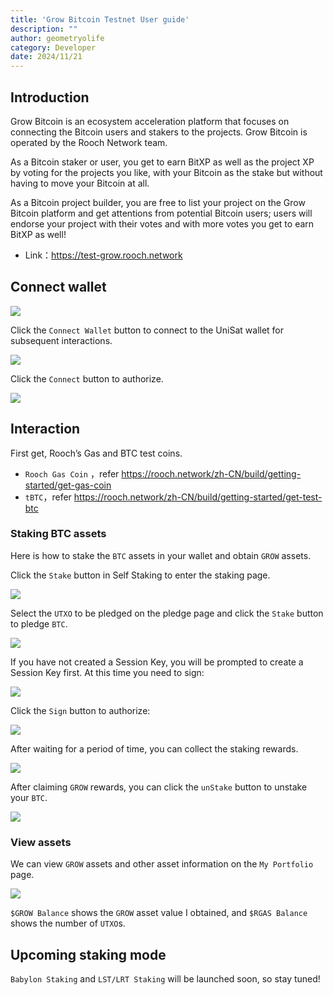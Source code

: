 ```yaml
---
title: 'Grow Bitcoin Testnet User guide'
description: ""
author: geometryolife
category: Developer
date: 2024/11/21
---
```



<PostHeader />

## Introduction

Grow Bitcoin is an ecosystem acceleration platform that focuses on connecting the Bitcoin users and stakers to the projects. Grow Bitcoin is operated by the Rooch Network team.

As a Bitcoin staker or user, you get to earn BitXP as well as the project XP by voting for the projects you like, with your Bitcoin as the stake but without having to move your Bitcoin at all.

As a Bitcoin project builder, you are free to list your project on the Grow Bitcoin platform and get attentions from potential Bitcoin users; users will endorse your project with their votes and with more votes you get to earn BitXP as well!

- Link：https://test-grow.rooch.network

## Connect wallet

![](/blog/grow-bitcoin/grow-connect-wallet.png)

Click the `Connect Wallet` button to connect to the UniSat wallet for subsequent interactions.

![](/blog/grow-bitcoin/choose-unisat.png)

Click the `Connect` button to authorize.

![](/blog/grow-bitcoin/authorization.png)

## Interaction

First get, Rooch’s Gas and BTC test coins.

- `Rooch Gas Coin` ，refer https://rooch.network/zh-CN/build/getting-started/get-gas-coin
- `tBTC`，refer https://rooch.network/zh-CN/build/getting-started/get-test-btc

### Staking BTC assets

Here is how to stake the `BTC` assets in your wallet and obtain `GROW` assets.

Click the `Stake` button in Self Staking to enter the staking page.

![](/blog/grow-bitcoin/self-staking.png)

Select the `UTXO` to be pledged on the pledge page and click the `Stake` button to pledge `BTC`.

![](/blog/grow-bitcoin/self-staking-choose.png)

If you have not created a Session Key, you will be prompted to create a Session Key first. At this time you need to sign:

![](/blog/grow-bitcoin/create-session-key.png)

Click the `Sign` button to authorize:

![](/blog/grow-bitcoin/session-key-sign.png)

After waiting for a period of time, you can collect the staking rewards.

![](/blog/grow-bitcoin/claim.png)

After claiming `GROW` rewards, you can click the `unStake` button to unstake your `BTC`.

![](/blog/grow-bitcoin/unstake.png)

### View assets

We can view `GROW` assets and other asset information on the `My Portfolio` page.

![](/blog/grow-bitcoin/my-portfolio.png)

`$GROW Balance` shows the `GROW` asset value I obtained, and `$RGAS Balance` shows the number of `UTXO`s.

## Upcoming staking mode

`Babylon Staking` and `LST/LRT Staking` will be launched soon, so stay tuned!
